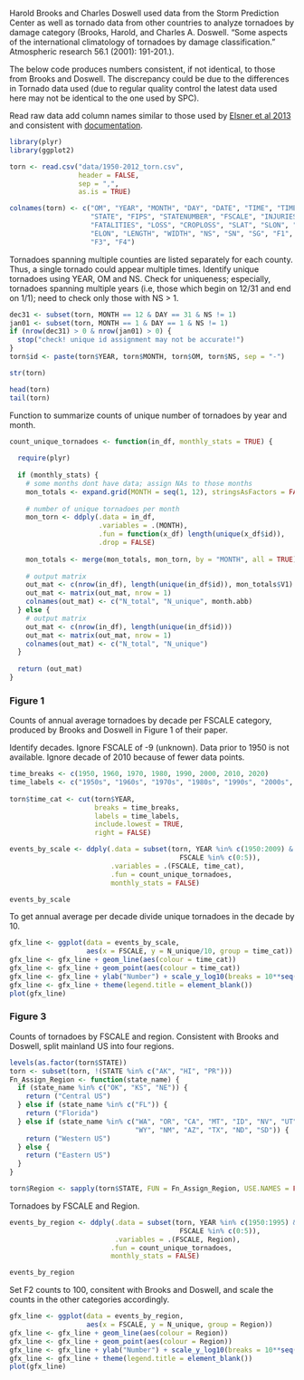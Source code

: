 Harold Brooks and Charles Doswell used data from the Storm Prediction Center as well as tornado data from other countries to analyze tornadoes by damage category (Brooks, Harold, and Charles A. Doswell. "Some aspects of the international climatology of tornadoes by damage classification." Atmospheric research 56.1 (2001): 191-201.). 

The below code produces numbers consistent, if not identical, to those from Brooks and Doswell. The discrepancy could be due to the differences in Tornado data used (due to regular quality control the latest data used here may not be identical to the one used by SPC).

Read raw data add column names similar to those used by [Elsner et al 2013](http://rpubs.com/jelsner/4205) and consistent with [documentation](http://www.spc.noaa.gov/gis/svrgis/). 

```r
library(plyr)
library(ggplot2)

torn <- read.csv("data/1950-2012_torn.csv", 
                 header = FALSE, 
                 sep = ",", 
                 as.is = TRUE)

colnames(torn) <- c("OM", "YEAR", "MONTH", "DAY", "DATE", "TIME", "TIMEZONE", 
                    "STATE", "FIPS", "STATENUMBER", "FSCALE", "INJURIES", 
                    "FATALITIES", "LOSS", "CROPLOSS", "SLAT", "SLON", "ELAT", 
                    "ELON", "LENGTH", "WIDTH", "NS", "SN", "SG", "F1", "F2", 
                    "F3", "F4")
```

Tornadoes spanning multiple counties are listed separately for each county. Thus, a single tornado could appear multiple times. Identify unique tornadoes using YEAR, OM and NS. Check for uniqueness; especially, tornadoes spanning multiple years (i.e, those which begin on 12/31 and end on 1/1); need to check only those with NS > 1.

```r
dec31 <- subset(torn, MONTH == 12 & DAY == 31 & NS != 1)
jan01 <- subset(torn, MONTH == 1 & DAY == 1 & NS != 1)
if (nrow(dec31) > 0 & nrow(jan01) > 0) {
  stop("check! unique id assignment may not be accurate!")
}
torn$id <- paste(torn$YEAR, torn$MONTH, torn$OM, torn$NS, sep = "-")

str(torn)

head(torn)
tail(torn)
```

Function to summarize counts of unique number of tornadoes by year and month.

```r
count_unique_tornadoes <- function(in_df, monthly_stats = TRUE) {
  
  require(plyr)
  
  if (monthly_stats) {
    # some months dont have data; assign NAs to those months
    mon_totals <- expand.grid(MONTH = seq(1, 12), stringsAsFactors = FALSE)
    
    # number of unique tornadoes per month
    mon_torn <- ddply(.data = in_df, 
                      .variables = .(MONTH),
                      .fun = function(x_df) length(unique(x_df$id)), 
                      .drop = FALSE)
    
    mon_totals <- merge(mon_totals, mon_torn, by = "MONTH", all = TRUE)
    
    # output matrix
    out_mat <- c(nrow(in_df), length(unique(in_df$id)), mon_totals$V1)
    out_mat <- matrix(out_mat, nrow = 1)
    colnames(out_mat) <- c("N_total", "N_unique", month.abb)  
  } else {
    # output matrix
    out_mat <- c(nrow(in_df), length(unique(in_df$id)))
    out_mat <- matrix(out_mat, nrow = 1)
    colnames(out_mat) <- c("N_total", "N_unique")      
  }
  
  return (out_mat)
}
```

### Figure 1

Counts of annual average tornadoes by decade per FSCALE category, produced by Brooks and Doswell in Figure 1 of their paper. 

Identify decades. Ignore FSCALE of -9 (unknown). Data prior to 1950 is not available. Ignore decade of 2010 because of fewer data points.

```r
time_breaks <- c(1950, 1960, 1970, 1980, 1990, 2000, 2010, 2020)
time_labels <- c("1950s", "1960s", "1970s", "1980s", "1990s", "2000s", "2010s")
  
torn$time_cat <- cut(torn$YEAR, 
                     breaks = time_breaks,                         
                     labels = time_labels,                         
                     include.lowest = TRUE,                        
                     right = FALSE)

events_by_scale <- ddply(.data = subset(torn, YEAR %in% c(1950:2009) & 
                                          FSCALE %in% c(0:5)),                     
                         .variables = .(FSCALE, time_cat),                     
                         .fun = count_unique_tornadoes,                    
                         monthly_stats = FALSE)

events_by_scale
```

To get annual average per decade divide unique tornadoes in the decade by 10.

```r
gfx_line <- ggplot(data = events_by_scale, 
                   aes(x = FSCALE, y = N_unique/10, group = time_cat))
gfx_line <- gfx_line + geom_line(aes(colour = time_cat))
gfx_line <- gfx_line + geom_point(aes(colour = time_cat))
gfx_line <- gfx_line + ylab("Number") + scale_y_log10(breaks = 10**seq(-1, 3))
gfx_line <- gfx_line + theme(legend.title = element_blank())
plot(gfx_line)
```

### Figure 3

Counts of tornadoes by FSCALE and region. Consistent with Brooks and Doswell, split mainland US into four regions.

```r
levels(as.factor(torn$STATE))
torn <- subset(torn, !(STATE %in% c("AK", "HI", "PR")))
Fn_Assign_Region <- function(state_name) {
  if (state_name %in% c("OK", "KS", "NE")) {
    return ("Central US")
  } else if (state_name %in% c("FL")) {
    return ("Florida")
  } else if (state_name %in% c("WA", "OR", "CA", "MT", "ID", "NV", "UT", "CO", 
                               "WY", "NM", "AZ", "TX", "ND", "SD")) {
    return ("Western US")
  } else {
    return ("Eastern US")
  }
}

torn$Region <- sapply(torn$STATE, FUN = Fn_Assign_Region, USE.NAMES = FALSE)
```

Tornadoes by FSCALE and Region.

```r
events_by_region <- ddply(.data = subset(torn, YEAR %in% c(1950:1995) & 
                                          FSCALE %in% c(0:5)),                                              
                          .variables = .(FSCALE, Region),                                               
                         .fun = count_unique_tornadoes,                                              
                         monthly_stats = FALSE)

events_by_region
```

Set F2 counts to 100, consitent with Brooks and Doswell, and scale the counts in the other categories accordingly.


```r
gfx_line <- ggplot(data = events_by_region, 
                   aes(x = FSCALE, y = N_unique, group = Region))
gfx_line <- gfx_line + geom_line(aes(colour = Region))
gfx_line <- gfx_line + geom_point(aes(colour = Region))
gfx_line <- gfx_line + ylab("Number") + scale_y_log10(breaks = 10**seq(-1, 3))
gfx_line <- gfx_line + theme(legend.title = element_blank())
plot(gfx_line)
```
